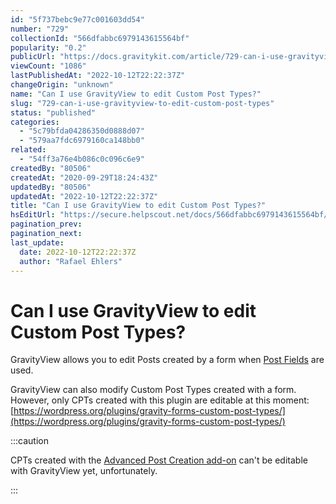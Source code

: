 ```yaml
---
id: "5f737bebc9e77c001603dd54"
number: "729"
collectionId: "566dfabbc6979143615564bf"
popularity: "0.2"
publicUrl: "https://docs.gravitykit.com/article/729-can-i-use-gravityview-to-edit-custom-post-types"
viewCount: "1086"
lastPublishedAt: "2022-10-12T22:22:37Z"
changeOrigin: "unknown"
name: "Can I use GravityView to edit Custom Post Types?"
slug: "729-can-i-use-gravityview-to-edit-custom-post-types"
status: "published"
categories: 
  - "5c79bfda04286350d0888d07"
  - "579aa7fdc6979160ca148bb0"
related: 
  - "54ff3a76e4b086c0c096c6e9"
createdBy: "80506"
createdAt: "2020-09-29T18:24:43Z"
updatedBy: "80506"
updatedAt: "2022-10-12T22:22:37Z"
title: "Can I use GravityView to edit Custom Post Types?"
hsEditUrl: "https://secure.helpscout.net/docs/566dfabbc6979143615564bf/article/5f737bebc9e77c001603dd54"
pagination_prev: 
pagination_next: 
last_update:
  date: 2022-10-12T22:22:37Z
  author: "Rafael Ehlers"
---
```


# Can I use GravityView to edit Custom Post Types?

GravityView allows you to edit Posts created by a form when [Post Fields](https://docs.gravitykit.com/article/245-editable-post-fields) are used.

GravityView can also modify Custom Post Types created with a form. However, only CPTs created with this plugin are editable at this moment: [https://wordpress.org/plugins/gravity-forms-custom-post-types/](https://wordpress.org/plugins/gravity-forms-custom-post-types/)


:::caution

CPTs created with the [Advanced Post Creation add-on](https://www.gravityforms.com/add-ons/advanced-post-creation/) can't be editable with GravityView yet, unfortunately.

:::

 